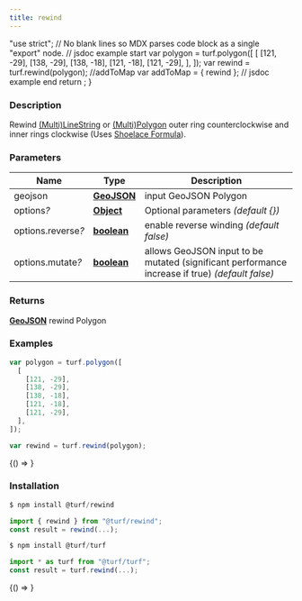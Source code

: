 ```yaml
---
title: rewind
---
```



  "use strict";
  // No blank lines so MDX parses code block as a single "export" node.
  // jsdoc example start
  var polygon = turf.polygon([
    [
      [121, -29],
      [138, -29],
      [138, -18],
      [121, -18],
      [121, -29],
    ],
  ]);
  var rewind = turf.rewind(polygon);
  //addToMap
  var addToMap = { rewind };
  // jsdoc example end
  return <ExampleMap addToMap={addToMap} />;
}

### Description

Rewind [(Multi)LineString](https://tools.ietf.org/html/rfc7946#section-3.1.4) or [(Multi)Polygon](https://tools.ietf.org/html/rfc7946#section-3.1.6) outer ring counterclockwise and inner rings clockwise (Uses [Shoelace Formula](http://en.wikipedia.org/wiki/Shoelace_formula)).

### Parameters

| Name                    | Type                                                                                              | Description                                                                                     |
| ----------------------- | ------------------------------------------------------------------------------------------------- | ----------------------------------------------------------------------------------------------- |
| geojson                 | **[GeoJSON](https://tools.ietf.org/html/rfc7946#section-3)**                                      | input GeoJSON Polygon                                                                           |
| options<i>?</i>         | **[Object](https://developer.mozilla.org/docs/Web/JavaScript/Reference/Global_Objects/Object)**   | Optional parameters _(default &#123;&#125;)_                                                    |
| options.reverse<i>?</i> | **[boolean](https://developer.mozilla.org/docs/Web/JavaScript/Reference/Global_Objects/Boolean)** | enable reverse winding _(default false)_                                                        |
| options.mutate<i>?</i>  | **[boolean](https://developer.mozilla.org/docs/Web/JavaScript/Reference/Global_Objects/Boolean)** | allows GeoJSON input to be mutated (significant performance increase if true) _(default false)_ |

### Returns

**[GeoJSON](https://tools.ietf.org/html/rfc7946#section-3)** rewind Polygon

### Examples

```javascript
var polygon = turf.polygon([
  [
    [121, -29],
    [138, -29],
    [138, -18],
    [121, -18],
    [121, -29],
  ],
]);

var rewind = turf.rewind(polygon);
```

<BrowserOnly>{() => <Map0 />}</BrowserOnly>

### Installation

```javascript
$ npm install @turf/rewind

import { rewind } from "@turf/rewind";
const result = rewind(...);
```

```javascript
$ npm install @turf/turf

import * as turf from "@turf/turf";
const result = turf.rewind(...);
```

<!-- Expose turf as global var for experimenting in the browser console -->

<BrowserOnly>{() => <WindowTurfGlobal turf={turf} />}</BrowserOnly>
